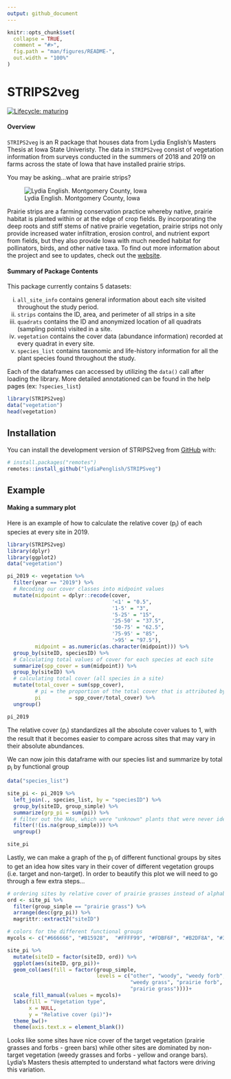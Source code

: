 ```yaml
---
output: github_document
---
```


<!-- README.md is generated from README.Rmd. Please edit that file -->

```r
knitr::opts_chunk$set(
  collapse = TRUE,
  comment = "#>",
  fig.path = "man/figures/README-",
  out.width = "100%"
)
```
# STRIPS2veg

<!-- badges: start -->
[![Lifecycle: maturing](https://img.shields.io/badge/lifecycle-maturing-blue.svg)](https://www.tidyverse.org/lifecycle/#maturing)
<!-- badges: end -->

#### Overview

`STRIPS2veg` is an R package that houses data from Lydia English's Masters Thesis at Iowa State Univeristy. The data in `STRIPS2veg` consist of vegetation information from surveys conducted in the summers of 2018 and 2019 on farms across the state of Iowa that have installed prairie strips. 

You may be asking...what are prairie strips?

![Lydia English. Montgomery County, Iowa](man/figures/prairie_strip.jpg)

Prairie strips are a farming conservation practice whereby native, prairie habitat is planted within or at the edge of crop fields. By incorporating the deep roots and stiff stems of native prairie vegetation, prairie strips not only provide increased water infiltration, erosion control, and nutrient export from fields, but they also provide Iowa with much needed habitat for pollinators, birds, and other native taxa. To find out more information about the project and see to updates, check out the [website](https://www.nrem.iastate.edu/research/STRIPS/).

#### Summary of Package Contents

This package currently contains 5 datasets:

i. `all_site_info` contains general information about each site visited throughout the study period. 
ii. `strips` contains the ID, area, and perimeter of all strips in a site
iii. `quadrats` contains the ID and anonymized location of all quadrats (sampling points) visited in a site.
iv. `vegetation` contains the cover data (abundance information) recorded at every quadrat in every site.
v. `species_list` contains taxonomic and life-history information for all the plant species found throughout the study. 

Each of the dataframes can accessed by utilizing the `data()` call after loading the library. More detailed annotationed can be found in the help pages (ex: `?species_list`)

```r
library(STRIPS2veg)
data("vegetation")
head(vegetation)
```

## Installation

You can install the development version of STRIPS2veg from [GitHub](https://github.com/) with:

``` r
# install.packages("remotes")
remotes::install_github("lydiaPenglish/STRIPSveg")
```
## Example
#### Making a summary plot

Here is an example of how to calculate the relative cover (p<sub>i</sub>) of each species at every site in 2019. 

```r
library(STRIPS2veg)
library(dplyr)
library(ggplot2)
data("vegetation")

pi_2019 <- vegetation %>%
  filter(year == "2019") %>%
  # Recoding our cover classes into midpoint values
  mutate(midpoint = dplyr::recode(cover, 
                                  '<1' = "0.5",
                                  '1-5' = "3",
                                  '5-25' = "15", 
                                  '25-50' = "37.5",
                                  '50-75' = "62.5", 
                                  '75-95' = "85", 
                                  '>95' = "97.5"),
         midpoint = as.numeric(as.character(midpoint))) %>%
  group_by(siteID, speciesID) %>%
  # Calculating total values of cover for each species at each site
  summarize(spp_cover = sum(midpoint)) %>%
  group_by(siteID) %>%
  # calculating total cover (all species in a site)
  mutate(total_cover = sum(spp_cover),
         # pi = the proportion of the total cover that is attributed by each species
         pi         = spp_cover/total_cover) %>%
  ungroup()

pi_2019

```
The relative cover (p<sub>i</sub>) standardizes all the absolute cover values to 1, with the result that it becomes easier to compare across sites that may vary in their absolute abundances. 

We can now join this dataframe with our species list and summarize by total p<sub>i</sub> by functional group

```r
data("species_list")

site_pi <- pi_2019 %>%
  left_join(., species_list, by = "speciesID") %>%
  group_by(siteID, group_simple) %>%
  summarize(grp_pi = sum(pi)) %>%
  # filter out the NAs, which were "unknown" plants that were never identified 
  filter(!(is.na(group_simple))) %>%
  ungroup()

site_pi
```

Lastly, we can make a graph of the p<sub>i</sub> of different functional groups by sites to get an idea how sites vary in their cover of different vegetation groups (i.e. target and non-target). In order to beautify this plot we will need to go through a few extra steps...

```r
# ordering sites by relative cover of prairie grasses instead of alphabetically 
ord <- site_pi %>% 
  filter(group_simple == "prairie grass") %>% 
  arrange(desc(grp_pi)) %>% 
  magrittr::extract2("siteID")

# colors for the different functional groups
mycols <- c("#666666", "#B15928",  "#FFFF99", "#FDBF6F", "#B2DF8A", "#33A02C")

site_pi %>%
  mutate(siteID = factor(siteID, ord)) %>%
  ggplot(aes(siteID, grp_pi))+
  geom_col(aes(fill = factor(group_simple, 
                             levels = c("other", "woody", "weedy forb", 
                                        "weedy grass", "prairie forb",
                                        "prairie grass"))))+
  scale_fill_manual(values = mycols)+
  labs(fill = "Vegetation type",
       x = NULL,
       y = "Relative cover (pi)")+
  theme_bw()+
  theme(axis.text.x = element_blank())

```

Looks like some sites have nice cover of the target vegetation (prairie grasses and forbs - green bars) while other sites are dominated by non-target vegetation (weedy grasses and forbs - yellow and orange bars). Lydia's Masters thesis attempted to understand what factors were driving this variation. 
